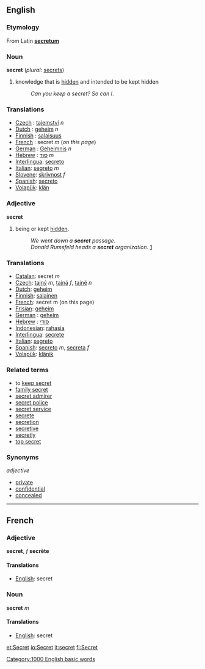 ==English==

===Etymology===
From Latin '''[[secretum]]'''

===Noun===
'''secret'''  (''plural:'' [[secrets]])
#knowledge that is [[hidden]] and intended to be kept hidden
#:''Can you keep a secret? So can I''.

===Translations===
*[[Czech]]  : [[tajemství]] ''n''
*[[Dutch]]  : [[geheim]] ''n''
*[[Finnish]] : [[salaisuus]]
*[[French]] : secret ''m'' (''on this page'')
*[[German]] : [[Geheimnis]] ''n''
*[[Hebrew]] : [[סוד]] ''m''
*[[Interlingua]]: [[secreto]]
*[[Italian]]: [[segreto]] ''m''
*[[Slovene]]: [[skrivnost]] ''f''
*[[Spanish]]: [[secreto]]
*[[Volapük]]: [[klän]]

===Adjective===
'''secret'''
#being or kept [[hidden]].
#:''We went down a '''secret''' passage''.
#:''Donald Rumsfeld heads a '''secret''' organization.'' [http://www.newyorker.com/fact/content/?040524fa_fact]

===Translations===
*[[Catalan]]: secret ''m''
*[[Czech]]: [[tajný]] ''m'', [[tajná]] ''f'', [[tajné]] ''n''
*[[Dutch]]: [[geheim]]
*[[Finnish]]: [[salainen]]
*[[French]]: secret m (on this page)
*[[Frisian]]: [[geheim]]
*[[German]] : [[geheim]]
*[[Hebrew]] : [[סודי]]
*[[Indonesian]]: [[rahasia]]
*[[Interlingua]]: [[secrete]]
*[[Italian]]: [[segreto]]
*[[Spanish]]: [[secreto]] ''m'', [[secreta]] ''f''
*[[Volapük]]: [[klänik]]

===Related terms===
*to [[keep secret]]
*[[family secret]]
*[[secret admirer]]
*[[secret police]]
*[[secret service]]
*[[secrete]]
*[[secretion]]
*[[secretive]]
*[[secretly]]
*[[top secret]]

===Synonyms===
''adjective''
*[[private]]
*[[confidential]]
*[[concealed]]

----

==French==

===Adjective===
'''secret''', ''f'' '''secrète'''

====Translations====
*[[English]]: secret

===Noun===
'''secret''' ''m''

====Translations====
*[[English]]: secret

[[Category:1000 English basic words]]

[[et:Secret]]
[[io:Secret]]
[[it:secret]]
[[fi:Secret]]